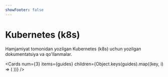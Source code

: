 ```yaml
---
showFooter: false
---
```



# Kubernetes (k8s) 

Hamjamiyat tomonidan yozilgan Kubernetes (k8s) uchun yozilgan dokumentatsiya va qo'llanmalar.

<Cards
  num={3}
  items={guides}
  children={Object.keys(guides).map((key, i) => (
    <Card
      key={i}
      title={guides[key].title}
      description={guides[key].description}
      icon={guides[key].icon}
      href={guides[key].href}
    />
  ))}
/>
